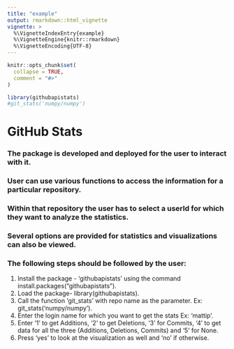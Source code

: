 ```yaml
---
title: "example"
output: rmarkdown::html_vignette
vignette: >
  %\VignetteIndexEntry{example}
  %\VignetteEngine{knitr::rmarkdown}
  %\VignetteEncoding{UTF-8}
---
```


```r
knitr::opts_chunk$set(
  collapse = TRUE,
  comment = "#>"
)
```

```r
library(githubapistats)
#git_stats('numpy/numpy')
```
# GitHub Stats     
### The package is developed and deployed for the user to interact with it.       
### User can use various functions to access the information for a particular repository.     
### Within that repository the user has to select a userId for which they want to analyze the statistics.     
### Several options are provided for statistics and visualizations can also be viewed.     
### The following steps should be followed by the user:   
1. Install the package - 'githubapistats' using the command install.packages("githubapistats").    
2. Load the package- library(githubapistats).         
3. Call the function 'git_stats' with repo name as the parameter. Ex: git_stats('numpy/numpy').   
4. Enter the login name for which you want to get the stats Ex: 'mattip'.    
5. Enter '1' to get Additions, '2' to get Deletions, '3' for Commits, '4' to get data for all the three (Additions, Deletions, Commits) and '5' for None.    
6. Press 'yes' to look at the visualization as well and 'no' if otherwise.      

